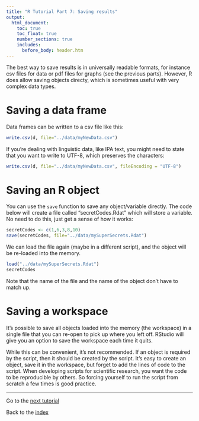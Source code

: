 ```yaml
---
title: "R Tutorial Part 7: Saving results"
output:
  html_document:
    toc: true
    toc_float: true
    number_sections: true
    includes:
      before_body: header.htm
---
```


The best way to save results is in universally readable formats, for instance csv files for data or pdf files for graphs (see the previous parts).  However, R does allow saving objects directy, which is sometimes useful with very complex data types.

# Saving a data frame

Data frames can be written to a csv file like this:

```r
write.csv(d, file="../data/myNewData.csv")
```

If you're dealing with linguistic data, like IPA text, you might need to state that you want to write to UTF-8, which preserves the characters:

```r
write.csv(d, file="../data/myNewData.csv", fileEncoding = "UTF-8")
```

# Saving an R object

You can use the `save` function to save any object/variable directly.  The code below will create a file called "secretCodes.Rdat" which will store a variable. No need to do this, just get a sense of how it works:

```r
secretCodes <- c(1,6,3,8,10)
save(secretCodes, file="../data/mySuperSecrets.Rdat")
```

We can load the file again (maybe in a different script), and the object will be re-loaded into the memory.

```r
load("../data/mySuperSecrets.Rdat")
secretCodes
```

Note that the name of the file and the name of the object don't have to match up.

# Saving a workspace

It's possible to save all objects loaded into the memory (the workspace) in a single file that you can re-open to pick up where you left off.  RStudio will give you an option to save the workspace each time it quits.  

While this can be convenient, it's not recommended.  If an object is required by the script, then it should be created by the script.  It's easy to create an object, save it in the workspace, but forget to add the lines of code to the script.  When developing scripts for scientific research, you want the code to be reproducible by others.  So forcing yourself to run the script from scratch a few times is good practice.




---

Go to the [next tutorial](IntroToR_8.html)

Back to the [index](../index.html)